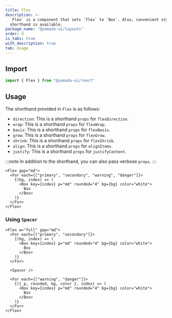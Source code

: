 ```yaml
---
title: Flex
description: >-
  `Flex` is a component that sets `flex` to `Box`. Also, convenient style
  shorthand is available.
package_name: "@yamada-ui/layouts"
order: 4
is_tabs: true
with_description: true
tab: Usage
---
```


## Import

```ts
import { Flex } from "@yamada-ui/react"
```

## Usage

The shorthand provided in `Flex` is as follows:

- `direction`: This is a shorthand `props` for `flexDirection`.
- `wrap`: This is a shorthand `props` for `flexWrap`.
- `basis`: This is a shorthand `props` for `flexBasis`.
- `grow`: This is a shorthand `props` for `flexGrow`.
- `shrink`: This is a shorthand `props` for `flexShrink`.
- `align`: This is a shorthand `props` for `alignItems`.
- `justify`: This is a shorthand `props` for `justifyContent`.

:::note
In addition to the shorthand, you can also pass verbose `props`.
:::

```tsx
<Flex gap="md">
  <For each={["primary", "secondary", "warning", "danger"]}>
    {(bg, index) => (
      <Box key={index} p="md" rounded="4" bg={bg} color="white">
        Box
      </Box>
    )}
  </For>
</Flex>
```

### Using `Spacer`

```tsx
<Flex w="full" gap="md">
  <For each={["primary", "secondary"]}>
    {(bg, index) => (
      <Box key={index} p="md" rounded="4" bg={bg} color="white">
        Box
      </Box>
    )}
  </For>

  <Spacer />

  <For each={["warning", "danger"]}>
    {({ p, rounded, bg, color }, index) => (
      <Box key={index} p="md" rounded="4" bg={bg} color="white">
        Box
      </Box>
    )}
  </For>
</Flex>
```
